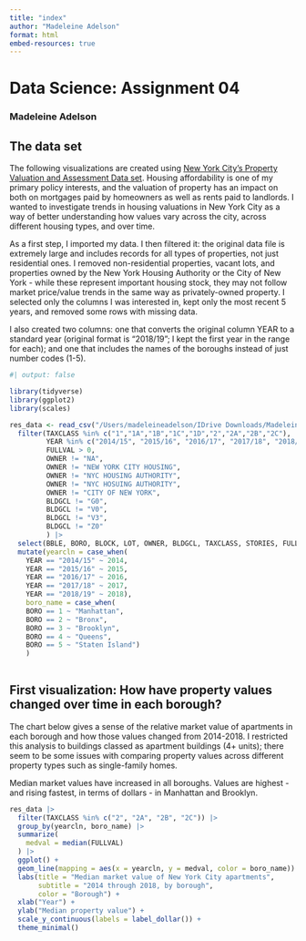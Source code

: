 ```yaml
---
title: "index"
author: "Madeleine Adelson"
format: html
embed-resources: true
---
```


# Data Science: Assignment 04
### Madeleine Adelson

## The data set

The following visualizations are created using [New York City's Property Valuation and Assessment Data set](https://data.cityofnewyork.us/City-Government/Property-Valuation-and-Assessment-Data/yjxr-fw8i/about_data). Housing affordability is one of my primary policy interests, and the valuation of property has an impact on both on mortgages paid by homeowners as well as rents paid to landlords. I wanted to investigate trends in housing valuations in New York City as a way of better understanding how values vary across the city, across different housing types, and over time.

As a first step, I imported my data. I then filtered it: the original data file is extremely large and includes records for all types of properties, not just residential ones. I removed non-residential properties, vacant lots, and properties owned by the New York Housing Authority or the City of New York - while these represent important housing stock, they may not follow market price/value trends in the same way as privately-owned property. I selected only the columns I was interested in, kept only the most recent 5 years, and removed some rows with missing data.

I also created two columns: one that converts the original column YEAR to a standard year 
(original format is "2018/19"; I kept the first year in the range for each); and one that includes the names of the boroughs instead of just number codes (1-5).
```r
#| output: false

library(tidyverse)
library(ggplot2)
library(scales)

res_data <- read_csv("/Users/madeleineadelson/IDrive Downloads/MadeleinesMacBookAir/Users/madels01/Documents/Coursework/Georgetown/2024 Fall/Data Science/assignment04/data/Property_Valuation_and_Assessment_Data.csv", lazy = TRUE) |>
  filter(TAXCLASS %in% c("1","1A","1B","1C","1D","2","2A","2B","2C"),
         YEAR %in% c("2014/15", "2015/16", "2016/17", "2017/18", "2018/19"),
         FULLVAL > 0,
         OWNER != "NA",
         OWNER != "NEW YORK CITY HOUSING",
         OWNER != "NYC HOUSING AUTHORITY",
         OWNER != "NYC HOSUING AUTHORITY",
         OWNER != "CITY OF NEW YORK",
         BLDGCL != "G0",
         BLDGCL != "V0",
         BLDGCL != "V3",
         BLDGCL != "Z0"
         ) |>
  select(BBLE, BORO, BLOCK, LOT, OWNER, BLDGCL, TAXCLASS, STORIES, FULLVAL, AVTOT, STADDR, POSTCODE, YEAR, Latitude, Longitude) |>
  mutate(yearcln = case_when(
    YEAR == "2014/15" ~ 2014,
    YEAR == "2015/16" ~ 2015,
    YEAR == "2016/17" ~ 2016,
    YEAR == "2017/18" ~ 2017,
    YEAR == "2018/19" ~ 2018),
    boro_name = case_when(
    BORO == 1 ~ "Manhattan",
    BORO == 2 ~ "Bronx",
    BORO == 3 ~ "Brooklyn",
    BORO == 4 ~ "Queens",
    BORO == 5 ~ "Staten Island")
    )
  

```

## First visualization: How have property values changed over time in each borough?

The chart below gives a sense of the relative market value of apartments in each borough and how those values changed from 2014-2018. I restricted this analysis to buildings classed as apartment buildings (4+ units); there seem to be some issues with comparing property values across different property types such as single-family homes.

Median market values have increased in all boroughs. Values are highest - and rising fastest, in terms of dollars - in Manhattan and Brooklyn.

```r

res_data |>
  filter(TAXCLASS %in% c("2", "2A", "2B", "2C")) |>
  group_by(yearcln, boro_name) |>
  summarize(
    medval = median(FULLVAL)
  ) |>
  ggplot() +
  geom_line(mapping = aes(x = yearcln, y = medval, color = boro_name)) +
  labs(title = "Median market value of New York City apartments",
       subtitle = "2014 through 2018, by borough",
       color = "Borough") +
  xlab("Year") +
  ylab("Median property value") +
  scale_y_continuous(labels = label_dollar()) +
  theme_minimal()

```